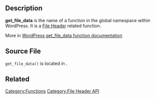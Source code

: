 ==Description==

'''get_file_data''' is the name of a function in the global namespace within WordPress. It is a [[File Header]] related function.

More in [https://developer.wordpress.org/reference/functions/get_file_data/ WordPress get_file_data function documentation]

== Source File ==

<tt>get_file_data()</tt> is located in {{Trac|wp-includes/functions.php}}.

==Related==

{{Tag Footer}}

[[Category:Functions]]
[[Category:File Header API]]